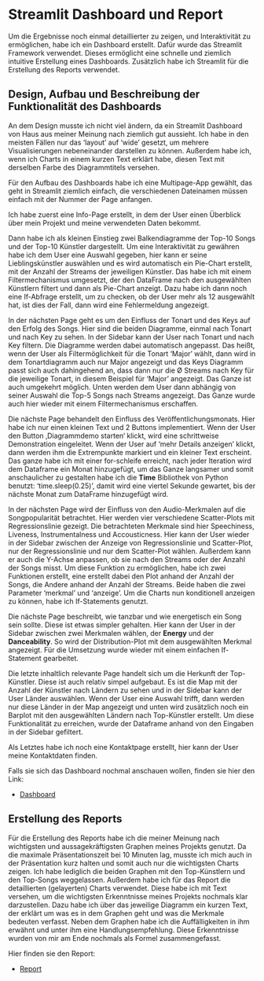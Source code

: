# Streamlit Dashboard und Report

Um die Ergebnisse noch einmal detaillierter zu zeigen, und Interaktivität zu ermöglichen, habe ich ein Dashboard erstellt. Dafür wurde das Streamlit Framework verwendet. Dieses ermöglicht eine schnelle und ziemlich intuitive Erstellung eines Dashboards.
Zusätzlich habe ich Streamlit für die Erstellung des Reports verwendet.

## Design, Aufbau und Beschreibung der Funktionalität des Dashboards

An dem Design musste ich nicht viel ändern, da ein Streamlit Dashboard von Haus aus meiner Meinung nach ziemlich gut aussieht. Ich habe in den meisten Fällen nur das 'layout' auf 'wide' gesetzt, um mehrere Visualisierungen nebeneinander darstellen zu können. Außerdem habe ich, wenn ich Charts in einem kurzen Text erklärt habe, diesen Text mit derselben Farbe des Diagrammtitels versehen.

Für den Aufbau des Dashboards habe ich eine Multipage-App gewählt, das geht in Streamlit ziemlich einfach, die verschiedenen Dateinamen müssen einfach mit der Nummer der Page anfangen.

Ich habe zuerst eine Info-Page erstellt, in dem der User einen Überblick über mein Projekt und meine verwendeten Daten bekommt.

Dann habe ich als kleinen Einstieg zwei Balkendiagramme der Top-10 Songs und der Top-10 Künstler dargestellt. Um eine Interaktivität zu gewähren habe ich dem User eine Auswahl gegeben, hier kann er seine Lieblingskünstler auswählen und es wird automatisch ein Pie-Chart erstellt, mit der Anzahl der Streams der jeweiligen Künstler. Das habe ich mit einem Filtermechanismus umgesetzt, der den DataFrame nach den ausgewählten Künstlern filtert und dann als Pie-Chart anzeigt. Dazu habe ich dann noch eine If-Abfrage erstellt, um zu checken, ob der User mehr als 12 ausgewählt hat, ist dies der Fall, dann wird eine Fehlermeldung angezeigt.

In der nächsten Page geht es um den Einfluss der Tonart und des Keys auf den Erfolg des Songs. Hier sind die beiden Diagramme, einmal nach Tonart und nach Key zu sehen. In der Sidebar kann der User nach Tonart und nach Key filtern. Die Diagramme werden dabei automatisch angepasst. Das heißt, wenn der User als Filtermöglichkeit für die Tonart 'Major' wählt, dann wird in dem Tonartdiagramm auch nur Major angezeigt und das Keys Diagramm passt sich auch dahingehend an, dass dann nur die Ø Streams nach Key für die jeweilige Tonart, in diesem Beispiel für 'Major' angezeigt. Das Ganze ist auch umgekehrt möglich. Unten werden dem User dann abhängig von seiner Auswahl die Top-5 Songs nach Streams angezeigt. Das Ganze wurde auch hier wieder mit einem Filtermechanismus erschaffen.

Die nächste Page behandelt den Einfluss des Veröffentlichungsmonats. Hier habe ich nur einen kleinen Text und 2 Buttons implementiert. Wenn der User den Button ‚Diagrammdemo starten‘ klickt, wird eine schrittweise Demonstration eingeleitet. Wenn der User auf 'mehr Details anzeigen' klickt, dann werden ihm die Extrempunkte markiert und ein kleiner Text erscheint. Das ganze habe ich mit einer for-schleife erreicht, nach jeder Iteration wird dem Dataframe ein Monat hinzugefügt, um das Ganze langsamer und somit anschaulicher zu gestalten habe ich die **Time** Bibliothek von Python benutzt: 'time.sleep(0.25)', damit wird eine viertel Sekunde gewartet, bis der nächste Monat zum DataFrame hinzugefügt wird.

In der nächsten Page wird der Einfluss von den Audio-Merkmalen auf die Songpopularität betrachtet. Hier werden vier verschiedene Scatter-Plots mit Regressionslinie gezeigt. Die betrachteten Merkmale sind hier Speechiness, Liveness, Instrumentalness und Accousticness. Hier kann der User wieder in der Sidebar zwischen der Anzeige von Regressionslinie und Scatter-Plot, nur der Regressionslinie und nur dem Scatter-Plot wählen. Außerdem kann er auch die Y-Achse anpassen, ob sie nach den Streams oder der Anzahl der Songs misst.
Um diese Funktion zu ermöglichen, habe ich zwei Funktionen erstellt, eine erstellt dabei den Plot anhand der Anzahl der Songs, die Andere anhand der Anzahl der Streams. Beide haben die zwei Parameter 'merkmal' und 'anzeige'. Um die Charts nun konditionell anzeigen zu können, habe ich If-Statements genutzt.

Die nächste Page beschreibt, wie tanzbar und wie energetisch ein Song sein sollte. Diese ist etwas simpler gehalten. Hier kann der User in der Sidebar zwischen zwei Merkmalen wählen, der **Energy** und der **Danceability**. So wird der Distribution-Plot mit dem ausgewählten Merkmal angezeigt. Für die Umsetzung wurde wieder mit einem einfachen If-Statement gearbeitet.

Die letzte inhaltlich relevante Page handelt sich um die Herkunft der Top-Künstler. Diese ist auch relativ simpel aufgebaut. Es ist die Map mit der Anzahl der Künstler nach Ländern zu sehen und in der Sidebar kann der User Länder auswählen. Wenn der User eine Auswahl trifft, dann werden nur diese Länder in der Map angezeigt und unten wird zusätzlich noch ein Barplot mit den ausgewählten Ländern nach Top-Künstler erstellt. Um diese Funktionalität zu erreichen, wurde der Dataframe anhand von den Eingaben in der Sidebar gefiltert.

Als Letztes habe ich noch eine Kontaktpage erstellt, hier kann der User meine Kontaktdaten finden.

Falls sie sich das Dashboard nochmal anschauen wollen, finden sie hier den Link:

- [Dashboard](https://appapp-ka7buefabvnokhdfwhyptg.streamlit.app/)

## Erstellung des Reports

Für die Erstellung des Reports habe ich die meiner Meinung nach wichtigsten und aussagekräftigsten Graphen meines Projekts genutzt. Da die maximale Präsentationszeit bei 10 Minuten lag, musste ich mich auch in der Präsentation kurz halten und somit auch nur die wichtigsten Charts zeigen. Ich habe lediglich die beiden Graphen mit den Top-Künstlern und den Top-Songs weggelassen. Außerdem habe ich für das Report die detaillierten (gelayerten) Charts verwendet. Diese habe ich mit Text versehen, um die wichtigsten Erkenntnisse meines Projekts nochmals klar darzustellen. Dazu habe ich über das jeweilige Diagramm ein kurzen Text, der erklärt um was es in dem Graphen geht und was die Merkmale bedeuten verfasst. Neben dem Graphen habe ich die Auffälligkeiten in ihm erwähnt und unter ihm eine Handlungsempfehlung.
 Diese Erkenntnisse wurden von mir am Ende nochmals als Formel zusammengefasst.

Hier finden sie den Report:

- [Report]()


